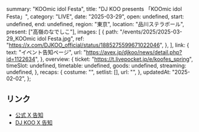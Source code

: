   summary: "KOOmic idol Festa",
  title: "DJ KOO presents 「KOOmic idol Festa」",
  category: "LIVE",
  date: "2025-03-29",
  open: undefined,
  start: undefined,
  end: undefined,
  region: "東京",
  location: "品川ステラボール",
  present: ["高嶺のなでしこ"],
  images: [
    {
      path: "/events/2025/2025-03-29_KOOmic idol Festa.jpg",
      ref: "https://x.com/DJKOO_official/status/1885275599671022046",
    },
  ],
  link: {
    text: "イベント告知ページ",
    url: "https://avex.jp/djkoo/news/detail.php?id=1122634",
  },
  overview: {
    ticket: "https://t.livepocket.jp/e/koofes_spring",
    timeSlot: undefined,
    timetable: undefined,
    goods: undefined,
    streaming: undefined,
  },
  recaps: {
    costume: "",
    setlist: [],
    url: "",
  },
  updatedAt: "2025-02-02",
};

## リンク

- [公式 X 告知](https://x.com/takanenofficial/status/1885334785775853578)
- [DJ KOO X 告知](https://x.com/DJKOO_official/status/1885275599671022046)
